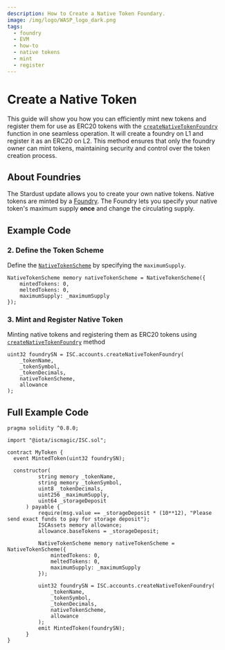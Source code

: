 ```yaml
---
description: How to Create a Native Token Foundary.
image: /img/logo/WASP_logo_dark.png
tags:
  - foundry
  - EVM
  - how-to
  - native tokens
  - mint
  - register
---
```



# Create a Native Token

This guide will show you how you can efficiently mint new tokens and register them for use as ERC20 tokens with the [`createNativeTokenFoundry`](../../../reference/magic-contract/ISCAccounts.md#createnativetokenfoundry) function in one seamless operation. It will create a foundry on L1 and register it as an ERC20 on L2. This method ensures that only the foundry owner can mint tokens, maintaining security and control over the token creation process.

## About Foundries

The Stardust update allows you to create your own native tokens. Native tokens are minted by a [Foundry](/tips/tips/TIP-0018/#foundry-output). 
The Foundry lets you specify your native token's maximum supply **once** and change the circulating supply.

## Example Code

<ExampleCodeIntro/>

### 2. Define the Token Scheme

Define the [`NativeTokenScheme`](../../../reference/magic-contract/ISCTypes.md#nativetokenscheme) by specifying the `maximumSupply`.

```solidity
NativeTokenScheme memory nativeTokenScheme = NativeTokenScheme({
    mintedTokens: 0,
    meltedTokens: 0,
    maximumSupply: _maximumSupply
});
```

### 3. Mint and Register Native Token 

Minting native tokens and registering them as ERC20 tokens using [`createNativeTokenFoundry`](../../../reference/magic-contract/ISCAccounts.md#createnativetokenfoundry) method

```solidity
uint32 foundrySN = ISC.accounts.createNativeTokenFoundry(
    _tokenName, 
    _tokenSymbol, 
    _tokenDecimals, 
    nativeTokenScheme, 
    allowance
);
```

## Full Example Code

```solidity
pragma solidity ^0.8.0;

import "@iota/iscmagic/ISC.sol";

contract MyToken {
  event MintedToken(uint32 foundrySN); 

  constructor(
          string memory _tokenName, 
          string memory _tokenSymbol, 
          uint8 _tokenDecimals, 
          uint256 _maximumSupply,
          uint64 _storageDeposit
      ) payable {
          require(msg.value == _storageDeposit * (10**12), "Please send exact funds to pay for storage deposit");
          ISCAssets memory allowance;
          allowance.baseTokens = _storageDeposit;

          NativeTokenScheme memory nativeTokenScheme = NativeTokenScheme({
              mintedTokens: 0,
              meltedTokens: 0,
              maximumSupply: _maximumSupply
          });

          uint32 foundrySN = ISC.accounts.createNativeTokenFoundry(
              _tokenName, 
              _tokenSymbol, 
              _tokenDecimals, 
              nativeTokenScheme, 
              allowance
          );
          emit MintedToken(foundrySN);
      }
}
```

